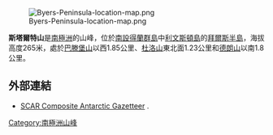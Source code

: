 [[Image:Byers-Peninsula-location-map.png|thumb]]

{{coord|62|35|48|S|61|10|33.9|W|display=title}}

'''斯塔爾特山'''是[[南極洲|南極洲]]的山峰，位於[[南設得蘭群島|南設得蘭群島]]中[[利文斯頓島|利文斯頓島]]的[[拜爾斯半島|拜爾斯半島]]，海拔高度265米，處於[[巴滕堡山|巴滕堡山]]以西1.85公里、[[杜洛山|杜洛山]]東北面1.23公里和[[德朗山|德朗山]]以南1.8公里。

==外部連結==
* [http://data.aad.gov.au/aadc/gaz/scar/ SCAR Composite Antarctic Gazetteer] {{WebCite|url=https://www.webcitation.org/5ug2CfC7m?url=http://data.aad.gov.au/aadc/gaz/scar/ |date=20101202140255 |dateformat=iso }}.

{{Antarctica-geo-stub}}
[[Category:南極洲山峰|Category:南極洲山峰]]